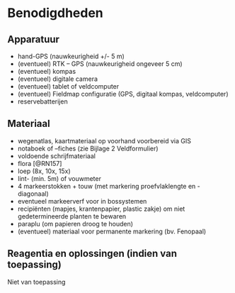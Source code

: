 # Benodigdheden

## Apparatuur

-   hand-GPS (nauwkeurigheid +/- 5 m)
-   (eventueel) RTK -- GPS (nauwkeurigheid ongeveer 5 cm)
-   (eventueel) kompas
-   (eventueel) digitale camera
-   (eventueel) tablet of veldcomputer
-   (eventueel) Fieldmap configuratie (GPS, digitaal kompas, veldcomputer)
-   reservebatterijen

## Materiaal

-   wegenatlas, kaartmateriaal op voorhand voorbereid via GIS
-   notaboek of --fiches (zie Bijlage 2 Veldformulier)
-   voldoende schrijfmateriaal
-   flora [@RN157]
-   loep (8x, 10x, 15x)
-   lint- (min. 5m) of vouwmeter
-   4 markeerstokken + touw (met markering proefvlaklengte en -diagonaal)
-   eventueel markeerverf voor in bossystemen
-   recipiënten (mapjes, krantenpapier, plastic zakje) om niet gedetermineerde planten te bewaren
-   paraplu (om papieren droog te houden)
-   (eventueel) materiaal voor permanente markering (bv. Fenopaal)

## Reagentia en oplossingen (indien van toepassing)

Niet van toepassing
